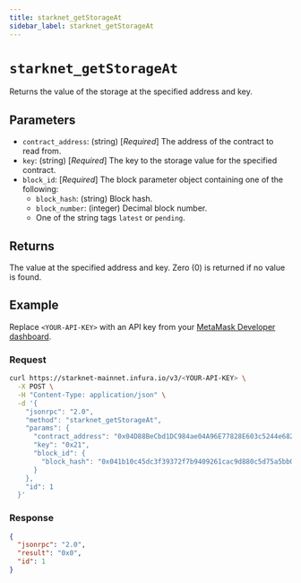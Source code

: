 ```yaml
---
title: starknet_getStorageAt
sidebar_label: starknet_getStorageAt
---
```



# `starknet_getStorageAt`

Returns the value of the storage at the specified address and key.

## Parameters

- `contract_address`: (string) [*Required*] The address of the contract to read from.
- `key`: (string) [*Required*] The key to the storage value for the specified contract.
- `block_id`: [*Required*] The block parameter object containing one of the following:
  - `block_hash`: (string) Block hash.
  - `block_number`: (integer) Decimal block number.
  - One of the string tags `latest` or `pending`.

## Returns

The value at the specified address and key.
Zero (0) is returned if no value is found.

## Example

Replace `<YOUR-API-KEY>` with an API key from your [MetaMask Developer dashboard](https://developer.metamask.io/).

### Request

<Tabs>
<TabItem value="curl">

```bash
curl https://starknet-mainnet.infura.io/v3/<YOUR-API-KEY> \
  -X POST \
  -H "Content-Type: application/json" \
  -d '{
    "jsonrpc": "2.0",
    "method": "starknet_getStorageAt",
    "params": {
      "contract_address": "0x04D88BeCbd1DC984ae04A96E77828E603c5244e68224903D92CA0a1Ff1C8e807",
      "key": "0x21",
      "block_id": {
        "block_hash": "0x041b10c45dc3f39372f7b9409261cac9d880c5d75a5bb077d028db20b1bd76c4"
      }
    },
    "id": 1
  }'
```

</TabItem>
</Tabs>

### Response

<Tabs>
<TabItem value="JSON">

```json
{
  "jsonrpc": "2.0",
  "result": "0x0",
  "id": 1
}
```

</TabItem>
</Tabs>
